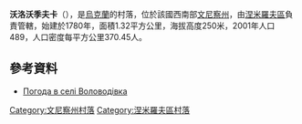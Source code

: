 {{coord|49|8|3|N|28|55|32|E|scale:30000|display=title}}

'''沃洛沃季夫卡'''（{{lang-uk|Воловодівка}}），是[[烏克蘭|烏克蘭]]的村落，位於該國西南部[[文尼察州|文尼察州]]，由[[涅米羅夫區|涅米羅夫區]]負責管轄，始建於1780年，面積1.32平方公里，海拔高度250米，2001年人口489，人口密度每平方公里370.45人。

==參考資料==
* [http://weather.in.ua/ua/vinnickaja/4404 Погода в селі Воловодівка] {{Wayback|url=http://weather.in.ua/ua/vinnickaja/4404 |date=20111220054622 }}

[[Category:文尼察州村落|Category:文尼察州村落]]
[[Category:涅米羅夫區村落|Category:涅米羅夫區村落]]


{{Vinnytsia-geo-stub}}
